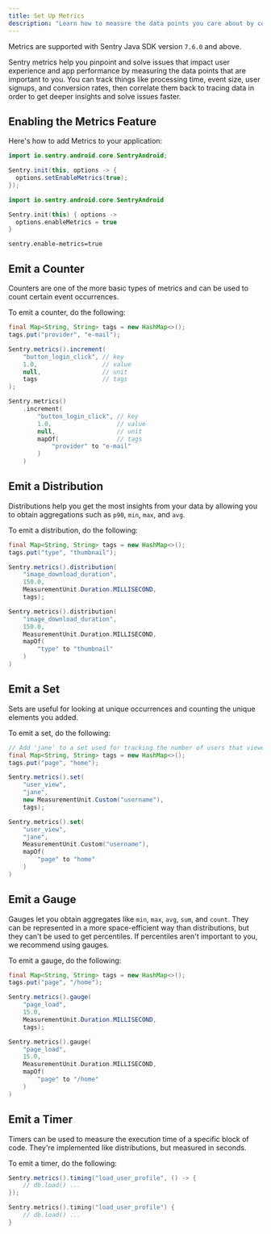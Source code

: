 ```yaml
---
title: Set Up Metrics
description: "Learn how to measure the data points you care about by configuring Metrics in your Java app."
---
```


<Include name="feature-stage-beta-metrics.mdx" />
<Note>

Metrics are supported with Sentry Java SDK version `7.6.0` and above.

</Note>

Sentry metrics help you pinpoint and solve issues that impact user experience and app performance by measuring the data points that are important to you. You can track things like processing time, event size, user signups, and conversion rates, then correlate them back to tracing data in order to get deeper insights and solve issues faster.

## Enabling the Metrics Feature

Here's how to add Metrics to your application:

```Java {filename:MyApplication.java}
import io.sentry.android.core.SentryAndroid;

Sentry.init(this, options -> {
  options.setEnableMetrics(true);
});
```

```Kotlin {filename:MyApplication.kt}
import io.sentry.android.core.SentryAndroid

Sentry.init(this) { options ->
  options.enableMetrics = true
}
```

```text {tabTitle:Properties File} {filename:sentry.properties}
sentry.enable-metrics=true
```

## Emit a Counter

Counters are one of the more basic types of metrics and can be used to count certain event occurrences.

To emit a counter, do the following:

```Java
final Map<String, String> tags = new HashMap<>();
tags.put("provider", "e-mail");

Sentry.metrics().increment(
    "button_login_click", // key
    1.0,                  // value
    null,                 // unit
    tags                  // tags
);
```

```Kotlin
Sentry.metrics()
    .increment(
        "button_login_click", // key
        1.0,                  // value
        null,                 // unit
        mapOf(                // tags
            "provider" to "e-mail"
        )
    )
```

## Emit a Distribution

Distributions help you get the most insights from your data by allowing you to obtain aggregations such as `p90`, `min`, `max`, and `avg`.

To emit a distribution, do the following:

```java
final Map<String, String> tags = new HashMap<>();
tags.put("type", "thumbnail");

Sentry.metrics().distribution(
    "image_download_duration",
    150.0,
    MeasurementUnit.Duration.MILLISECOND,
    tags);
```

```Kotlin
Sentry.metrics().distribution(
    "image_download_duration",
    150.0,
    MeasurementUnit.Duration.MILLISECOND,
    mapOf(
        "type" to "thumbnail"
    )
)
```

## Emit a Set

Sets are useful for looking at unique occurrences and counting the unique elements you added.

To emit a set, do the following:

```Java
// Add 'jane' to a set used for tracking the number of users that viewed a page.
final Map<String, String> tags = new HashMap<>();
tags.put("page", "home");

Sentry.metrics().set(
    "user_view",
    "jane",
    new MeasurementUnit.Custom("username"),
    tags);
```

```Kotlin
Sentry.metrics().set(
    "user_view",
    "jane",
    MeasurementUnit.Custom("username"),
    mapOf(
        "page" to "home"
    )
)
```

## Emit a Gauge

Gauges let you obtain aggregates like `min`, `max`, `avg`, `sum`, and `count`. They can be represented in a more space-efficient way than distributions, but they can't be used to get percentiles. If percentiles aren't important to you, we recommend using gauges.

To emit a gauge, do the following:

```Java
final Map<String, String> tags = new HashMap<>();
tags.put("page", "/home");

Sentry.metrics().gauge(
    "page_load",
    15.0,
    MeasurementUnit.Duration.MILLISECOND,
    tags);
```

```Kotlin
Sentry.metrics().gauge(
    "page_load",
    15.0,
    MeasurementUnit.Duration.MILLISECOND,
    mapOf(
        "page" to "/home"
    )
)
```

## Emit a Timer

Timers can be used to measure the execution time of a specific block of code. They're implemented like distributions, but measured in seconds.

To emit a timer, do the following:

```Java
Sentry.metrics().timing("load_user_profile", () -> {
    // db.load() ...
});
```

```Kotlin
Sentry.metrics().timing("load_user_profile") {
    // db.load() ...
}
```
